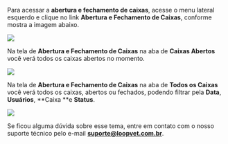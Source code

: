 Para acessar a **abertura e fechamento de caixas**, acesse o menu lateral esquerdo e clique no link **Abertura <strong>e Fechamento de Caixas**</strong>, conforme mostra a imagem abaixo.

<img src="/imagem-1.0-link-abertura-e-fechamento-de-caixas.webp" />

Na tela de **Abertura e Fechamento de Caixas** na aba de **Caixas Abertos** você verá todos os caixas abertos no momento.

<img src="/imagem-1.1-tela-abertura-e-fechamento-de-caixa-aba-caixas-abertos.webp" />

Na tela de **Abertura e Fechamento de Caixas** na aba de **Todos os Caixas** você verá todos os caixas, abertos ou fechados, podendo filtrar pela **Data**, **Usuários**, **Caixa **e **Status**.

<img src="/imagem-1.2-tela-abertura-e-fechamento-de-caixa-aba-todos-os-caixas.webp" />

Se ficou alguma dúvida sobre esse tema, entre em contato com o nosso suporte técnico pelo e-mail **suporte@loopvet.com.br**.
